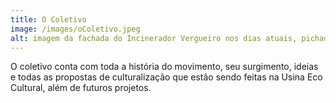 ```yaml
---
title: O Coletivo
image: /images/oColetivo.jpeg
alt: imagem da fachada do Incinerador Vergueiro nos dias atuais, pichada, com vidros quebrados e com o céu azul
---
```

O coletivo conta com toda a história do movimento, seu surgimento, ideias e todas as propostas de culturalização que estão sendo feitas na Usina Eco Cultural, além de futuros projetos.